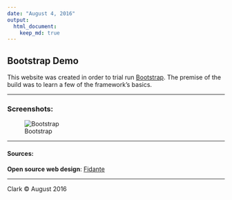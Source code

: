 ```yaml
---
date: "August 4, 2016"
output: 
  html_document:
    keep_md: true
---
```


## __Bootstrap Demo__

This website was created in order to trial run [Bootstrap](http://getbootstrap.com/). The premise of the build was to learn a few of the framework's basics.

***

### __Screenshots__:

![Bootstrap](bootstrap.png) 

***

#### __Sources__:

__Open source web design__: [Fidante](https://github.com/gfidente/pelican-svbhack)

***

Clark &copy; August 2016